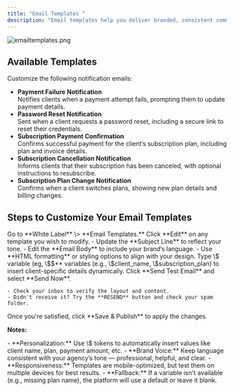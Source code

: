 ```yaml
---
title: "Email Templates "
description: "Email templates help you deliver branded, consistent communication to your clients across key platform events. You can fully customize system-generated emails to reflect your agency’s tone, style, and professionalism."
---
```


![emailtemplates.png](/images/emailtemplates.png)

## **Available Templates**

Customize the following notification emails:

- **Payment Failure Notification**\
  Notifies clients when a payment attempt fails, prompting them to update payment details.
- **Password Reset Notification**\
  Sent when a client requests a password reset, including a secure link to reset their credentials.
- **Subscription Payment Confirmation**\
  Confirms successful payment for the client’s subscription plan, including plan and invoice details.
- **Subscription Cancellation Notification**\
  Informs clients that their subscription has been canceled, with optional instructions to resubscribe.
- **Subscription Plan Change Notification**\
  Confirms when a client switches plans, showing new plan details and billing changes.

## **Steps to Customize Your Email Templates**

<Steps>
  <Step title="Navigate to Email Templates" stepNumber={1} titleSize="p">
    Go to **White Label** \> **Email Templates.**
  </Step>
  <Step title="Select & Edit Template" stepNumber={2} titleSize="p">
    Click **Edit** on any template you wish to modify.
  </Step>
  <Step title="Customize Content" stepNumber={3} titleSize="p">
    - Update the **Subject Line** to reflect your tone.
    - Edit the **Email Body** to include your brand’s language.
    - Use **HTML formatting** or styling options to align with your design.
  </Step>
  <Step title="Personalize with Variables" stepNumber={4} titleSize="p">
    Type \$ variable (eg, \$$** variables (e.g., \$client_name, \$subscription_plan) to insert client-specific details dynamically.
  </Step>
  <Step title="Send a Test Email" stepNumber={5} titleSize="p">
    Click **Send Test Email** and select **Send Now**.

    - Check your inbox to verify the layout and content.
    - Didn't receive it? Try the **RESEND** button and check your spam folder.
  </Step>
  <Step title="Save & Publish" stepNumber={6} titleSize="p">
    Once you're satisfied, click **Save & Publish** to apply the changes.
  </Step>
</Steps>

**Notes:**

<Note>
  - **Personalization:** Use \$ tokens to automatically insert values like client name, plan, payment amount, etc.
  - **Brand Voice:** Keep language consistent with your agency’s tone — professional, helpful, and clear.
  - **Responsiveness:** Templates are mobile-optimized, but test them on multiple devices for best results.
  - **Fallback:** If a variable isn't available (e.g., missing plan name), the platform will use a default or leave it blank.
</Note>